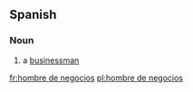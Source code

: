 ==Spanish==

===Noun===
{{es-noun|m|head=[[hombre]] [[de]] [[negocios]]|hombres de negocios}}

# a [[businessman]]

[[fr:hombre de negocios]]
[[pl:hombre de negocios]]